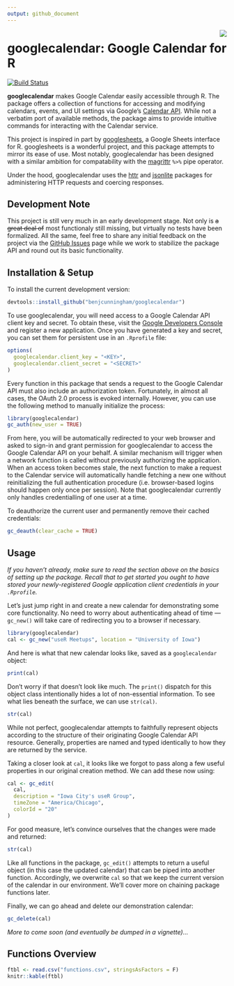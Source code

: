 ```yaml
---
output: github_document
---
```


<!-- README.md is generated from README.Rmd. Please edit that file. -->

<img src="icon.png" align="right"/>

# googlecalendar: Google Calendar for R

[![Build Status](https://travis-ci.org/benjcunningham/googlecalendar.svg?branch=master)](https://travis-ci.org/benjcunningham/googlecalendar)

**googlecalendar** makes Google Calendar easily accessible through R.
The package offers a collection of functions for accessing and modifying
calendars, events, and UI settings via Google's
[Calendar API](https://developers.google.com/google-apps/calendar/).
While not a verbatim port of available methods, the package aims to
provide intuitive commands for interacting with the Calendar service.

This project is inspired in part by
[googlesheets](https://github.com/jennybc/googlesheets), a Google Sheets
interface for R. googlesheets is a wonderful project, and this package
attempts to mirror its ease of use. Most notably, googlecalendar has
been designed with a similar ambition for compatability with the
[magrittr](https://github.com/smbache/magrittr) `%>%` pipe operator.

Under the hood, googlecalendar uses the
[httr](https://github.com/hadley/httr) and
[jsonlite](https://github.com/jeroenooms/jsonlite) packages for
administering HTTP requests and coercing responses.

## Development Note

This project is still very much in an early development stage. Not only
is ~~a great deal of~~ most functionaly still missing, but virtually no
tests have been formalized. All the same, feel free to share any initial
feedback on the project via the
[GitHub Issues](https://github.com/benjcunningham/googlecalendar/issues)
page while we work to stabilize the package API and round out its basic functionality.

## Installation & Setup

To install the current development version:

```r
devtools::install_github("benjcunningham/googlecalendar")
```

To use googlecalendar, you will need access to a Google Calendar API
client key and secret. To obtain these, visit the
[Google Developers Console](https://console.developers.google.com/) and
register a new application. Once you have generated a key and secret,
you can set them for persistent use in an `.Rprofile` file:

```r
options(
  googlecalendar.client_key = "<KEY>",
  googlecalendar.client_secret = "<SECRET>"
)
```

Every function in this package that sends a request to the Google
Calendar API must also include an authorization token. Fortunately, in
almost all cases, the OAuth 2.0 process is evoked internally. However,
you can use the following method to manually initialize the process:

```r
library(googlecalendar)
gc_auth(new_user = TRUE)
```

From here, you will be automatically redirected to your web browser
and asked to sign-in and grant permission for googlecalendar to access
the Google Calendar API on your behalf. A similar mechanism will trigger
when a network function is called without previously authorizing the
application. When an access token becomes stale, the next function to
make a request to the Calendar service will automatically handle
fetching a new one without reinitializing the full authentication
procedure (i.e. browser-based logins should happen only once per
session). Note that googlecalendar currently only handles
credentialling of one user at a time.

To deauthorize the current user and permanently remove their cached
credentials:

```r
gc_deauth(clear_cache = TRUE)
```

## Usage

_If you haven't already, make sure to read the section above on the
basics of setting up the package. Recall that to get started you ought
to have stored your newly-registered Google application client
credentials in your `.Rprofile`._

Let's just jump right in and create a new calendar for demonstrating
some core functionality. No need to worry about authenticating ahead of
time &mdash; `gc_new()` will take care of redirecting you to a browser
if necessary.

```r
library(googlecalendar)
cal <- gc_new("useR Meetups", location = "University of Iowa")
```

And here is what that new calendar looks like, saved as a
`googlecalendar` object:

```r
print(cal)
```

Don't worry if that doesn't look like much. The `print()` dispatch for
this object class intentionally hides a lot of non-essential
information. To see what lies beneath the surface, we can use
`str(cal)`.

```r
str(cal)
```

While not perfect, googlecalendar attempts to faithfully represent
objects according to the structure of their originating Google Calendar
API resource. Generally, properties are named and typed identically to
how they are returned by the service.

Taking a closer look at `cal`, it looks like we forgot to pass along a
few useful properties in our original creation method. We can add these
now using:

```r
cal <- gc_edit(
  cal,
  description = "Iowa City's useR Group",
  timeZone = "America/Chicago",
  colorId = "20"
)
```

For good measure, let's convince ourselves that the changes were made
and returned:

```r
str(cal)
```

Like all functions in the package, `gc_edit()` attempts to return a
useful object (in this case the updated calendar) that can be piped into
another function. Accordingly, we overwrite `cal` so that we keep the
current version of the calendar in our environment. We'll cover more
on chaining package functions later.

Finally, we can go ahead and delete our demonstration calendar:

```r
gc_delete(cal)
```

_More to come soon (and eventually be dumped in a vignette)..._

## Functions Overview

```r
ftbl <- read.csv("functions.csv", stringsAsFactors = F)
knitr::kable(ftbl)
```
